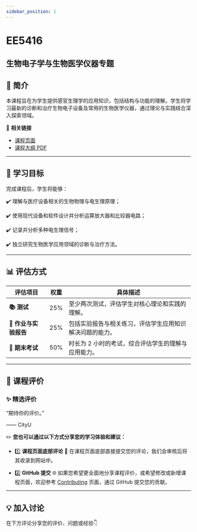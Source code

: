 ```yaml
---
sidebar_position: 1
---
```


# EE5416
## 生物电子学与生物医学仪器专题

## **📘 简介**
本课程旨在为学生提供感官生理学的应用知识，包括结构与功能的理解。学生将学习最新的诊断和治疗生物电子设备及常用的生物医学仪器，通过理论与实践结合深入探索领域。

🔗 **相关链接**
- [课程页面](https://www.cityu.edu.hk/catalogue/pg/202526/course/EE5416.htm)
- [课程大纲 PDF](https://www.cityu.edu.hk/catalogue/pg/202526/course/EE5416.pdf)

---

## **🎯 学习目标**

完成课程后，学生将能够：

✔️ 理解与医疗设备相关的生物物理与电生理原理；

✔️ 使用现代设备和软件设计并分析运算放大器和比较器电路；

✔️ 记录并分析多种电生理信号；

✔️ 独立研究生物医学应用领域的诊断与治疗方法。

---

## **📊 评估方式**

| **评估项目**          | **权重** | **具体描述**                                                                                       |
|----------------------|---------|---------------------------------------------------------------------------------------------------|
| **📚 测试**            | 25%     | 至少两次测试，评估学生对核心理论和实践的理解。                                                     |
| **📝 作业与实验报告**   | 25%     | 包括实验报告与相关练习，评估学生应用知识解决问题的能力。                                            |
| **📖 期末考试**       | 50%     | 时长为 2 小时的考试，综合评估学生的理解与应用能力。                                                 |

---

## **💬 课程评价**

### ✨ **精选评价**
<div className={commentStyles.commentBox}>
    <p className={commentStyles.commentText}>
        “期待你的评价。”
    </p>
    <p className={commentStyles.commentAuthor}>—— CityU</p>
</div>

✏️ **您也可以通过以下方式分享您的学习体验和建议：**

- 1️⃣ **课程页面底部评论**
💬 在课程页面底部直接提交您的评论，我们会审核后将其收录到网站中。

- 2️⃣ **GitHub 提交**
🌐 如果您希望更全面地分享课程评价，或希望修改或新增课程页面，欢迎参考 [Contributing](/contributing) 页面，通过 GitHub 提交您的贡献。

---

## **💡 加入讨论**

在下方评论分享您的评价、问题或经验👇
<Utterances />
